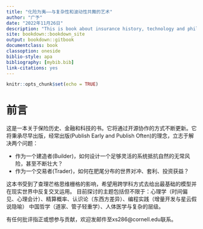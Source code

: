 ```yaml
---
title: "化险为夷——与复杂性和波动性共舞的艺术"
author: "广予"
date: "2022年11月26日"
description: "This is book about insurance history, technology and philosophy"
site: bookdown::bookdown_site
output: bookdown::gitbook
documentclass: book
classoption: oneside
biblio-style: apa
bibliography: [mybib.bib]
link-citations: yes
---
```


```r
knitr::opts_chunk$set(echo = TRUE)
```

# 前言 {-}

这是一本关于保险历史、金融和科技的书。它将通过开源协作的方式不断更新。它将秉承尽早出版，经常出版(Publish Early and 
Publish Often)的理念，立志于解决两个问题：

- 作为一个建造者(Builder)，如何设计一个足够灵活的系统抵抗自然的无常风险，甚至不断壮大？
- 作为一个交易者(Trader)，如何在肥尾分布的世界对冲、套利、投资获益？

这本书受到了查理芒格思维栅格的影响，希望用跨学科方式去给出最基础的模型并在现实世界中反复交叉运用。
目前探讨的主题包括但不限于：心理学（时间偏见、心理会计）、精算概率、认识论（东西方差异）、编程实践（增量开发与星云假说隐喻）
中国哲学（道家、管子轻重学）、人体医学与复杂的层级。

有任何批评指正或想参与贡献，欢迎发邮件至xs286@cornell.edu联系。











